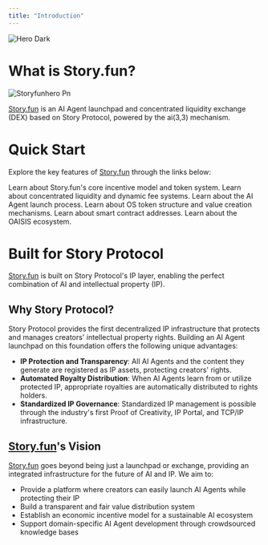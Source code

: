 ```yaml
---
title: "Introduction"
---
```


<img
  className="hidden dark:block"
  src="/images/hero-dark.png"
  alt="Hero Dark"
/>

# What is Story.fun?

![Storyfunhero Pn](/images/storyfunhero.png)

[Story.fun](http://Story.fun) is an AI Agent launchpad and concentrated liquidity exchange (DEX) based on Story Protocol, powered by the ai(3,3) mechanism.

# Quick Start

Explore the key features of [Story.fun](http://Story.fun) through the links below:

<CardGroup cols="2">
  <Card title="ai(3,3) Mechanism" icon="sparkles">
    Learn about Story.fun's core incentive model and token system.
  </Card>
  <Card title="DEX: Trading & Liquidity" icon="sparkles">
    Learn about concentrated liquidity and dynamic fee systems.
  </Card>
  <Card title="Launchpad: AI Agents" icon="sparkles">
    Learn about the AI Agent launch process.
  </Card>
  <Card title="Tokenomics" icon="sparkles">
    Learn about OS token structure and value creation mechanisms.
  </Card>
  <Card title="Developer Resources" icon="sparkles">
    Learn about smart contract addresses.
  </Card>
  <Card title="OAISIS Ecosystem" icon="sparkles">
    Learn about the OAISIS ecosystem.
  </Card>
</CardGroup>

# Built for Story Protocol

[Story.fun](http://Story.fun) is built on Story Protocol's IP layer, enabling the perfect combination of AI and intellectual property (IP).

## Why Story Protocol?

Story Protocol provides the first decentralized IP infrastructure that protects and manages creators' intellectual property rights. Building an AI Agent launchpad on this foundation offers the following unique advantages:

- **IP Protection and Transparency**: All AI Agents and the content they generate are registered as IP assets, protecting creators' rights.
- **Automated Royalty Distribution**: When AI Agents learn from or utilize protected IP, appropriate royalties are automatically distributed to rights holders.
- **Standardized IP Governance**: Standardized IP management is possible through the industry's first Proof of Creativity, IP Portal, and TCP/IP infrastructure.

## [Story.fun](http://Story.fun)'s Vision

[Story.fun](http://Story.fun) goes beyond being just a launchpad or exchange, providing an integrated infrastructure for the future of AI and IP. We aim to:

- Provide a platform where creators can easily launch AI Agents while protecting their IP
- Build a transparent and fair value distribution system
- Establish an economic incentive model for a sustainable AI ecosystem
- Support domain-specific AI Agent development through crowdsourced knowledge bases